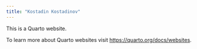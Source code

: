 ```yaml
---
title: "Kostadin Kostadinov"
---
```


This is a Quarto website.

To learn more about Quarto websites visit <https://quarto.org/docs/websites>.
